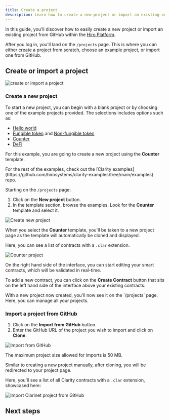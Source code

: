 ```yaml
---
title: Create a project
description: Learn how to create a new project or import an existing one from GitHub on the Hiro Platform.
---
```


In this guide, you'll discover how to easily create a new project or import an existing project from GitHub within the [Hiro Platform](https://platform.hiro.so/).

After you log in, you'll land on the `/projects` page. This is where you can either create a project from scratch, choose an example project, or import one from GitHub.

## Create or import a project

![create or import a project](../images/project/create-or-import.png)

### Create a new project

To start a new project, you can begin with a blank project or by choosing one of the example projects provided. The selections includes options such as:

- [Hello world](https://github.com/hirosystems/clarity-examples/tree/main/examples/hello-world)
- [Fungible token](https://github.com/hirosystems/clarity-examples/tree/main/examples/fungible-token) and [Non-fungible token](https://github.com/hirosystems/clarity-examples/tree/main/examples/non-fungible-token)
- [Counter](https://github.com/hirosystems/clarity-examples/tree/main/examples/counter) 
- [DeFi](https://github.com/hirosystems/clarity-examples/tree/main/examples/stx-defi) 

For this example, you are going to create a new project using the **Counter** template.

<Callout title="Examples">
For the rest of the examples, check out the [Clarity examples](https://github.com/hirosystems/clarity-examples/tree/main/examples) repo.
</Callout>

Starting on the `/projects` page:

1. Click on the **New project** button.
2. In the template section, browse the examples. Look for the **Counter** template and select it.

![Create new project](../images/project/new-project.png)

When you select the **Counter** template, you'll be taken to a new project page as the template will automatically be cloned and displayed.

Here, you can see a list of contracts with a `.clar` extension.

![Counter project](../images/project/counter.png)

On the right hand side of the interface, you can start editing your smart contracts, which will be validated in real-time.

To add a new contract, you can click on the **Create Contract** button that sits on the left hand side of the interface above your existing contracts.

<Callout title="Note">
With a new project now created, you'll now see it on the `/projects` page. Here, you can manage all your projects.
</Callout>

### Import a project from GitHub

1. Click on the **Import from GitHub** button.
2. Enter the GitHub URL of the project you wish to import and click on **Clone**.

![Import from GitHub](../images/project/import-from-github.png)

<Callout title="Requirements" type="warn">
  The maximum project size allowed for imports is 50 MB.
</Callout>

Similar to creating a new project manually, after cloning, you will be redirected to your project page.

Here, you'll see a list of all Clarity contracts with a `.clar` extension, showcased here:

![Import Clarinet project from GitHub](../images/project/import-from-clarinet.png)

## Next steps

<Cards>
  <Card
    href="/stacks/platform/guides/deploy-project"
    title="Deploy a project"
    description="Deploy your project to devnet, testnet, or mainnet using the Hiro Platform."
  />
  <Card
    href="/stacks/platform/guides/connect-desktop-to-cloud"
    title="Connect your local editor to the Hiro Platform"
    description="Connect your local editor to the cloud."
  />
</Cards>